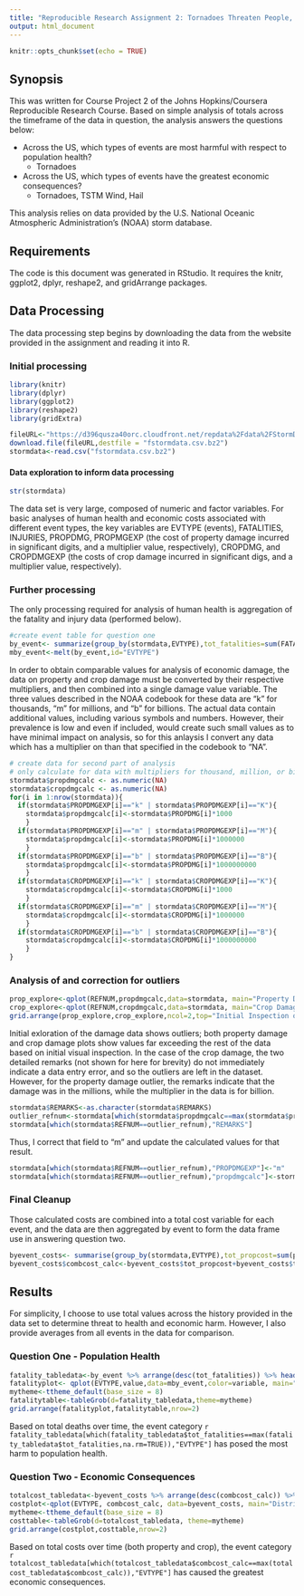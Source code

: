 ```yaml
---
title: "Reproducible Research Assignment 2: Tornadoes Threaten People, Property, and Crops"
output: html_document
---
```


```r
knitr::opts_chunk$set(echo = TRUE)
```
## Synopsis
This was written for Course Project 2 of the Johns Hopkins/Coursera Reproducible Research Course.  Based on simple analysis of totals across the timeframe of the data in question, the analysis answers the questions below:

*  Across the US, which types of events are most harmful with respect to population health?
    + Tornadoes
*  Across the US, which types of events have the greatest economic consequences?
    + Tornadoes, TSTM Wind, Hail

This analysis relies on data provided by the U.S. National Oceanic Atmospheric Administration's (NOAA) storm database.

## Requirements
The code is this document was generated in RStudio.  It requires the knitr, ggplot2, dplyr, reshape2, and gridArrange packages.

## Data Processing
The data processing step begins by downloading the data from the website  provided in the assignment and reading it into R.  

### Initial processing
```r
library(knitr)
library(dplyr)
library(ggplot2)
library(reshape2)
library(gridExtra)
```
```r
fileURL<-"https://d396qusza40orc.cloudfront.net/repdata%2Fdata%2FStormData.csv.bz2"
download.file(fileURL,destfile = "fstormdata.csv.bz2")
stormdata<-read.csv("fstormdata.csv.bz2")
```

#### Data exploration to inform data processing
```r
str(stormdata)
```
The data set is very large, composed of numeric and factor variables.  For basic analyses of human health and economic costs associated with different event types, the key variables are EVTYPE (events), FATALITIES, INJURIES, PROPDMG, PROPMGEXP (the cost of property damage incurred in significant digits, and a multiplier value, respectively), CROPDMG, and CROPDMGEXP (the costs of crop damage incurred in significant digs, and a multiplier value, respectively). 

### Further processing
The only processing required for analysis of human health is aggregation of the fatality and injury data (performed below).

```r
#create event table for question one
by_event<- summarize(group_by(stormdata,EVTYPE),tot_fatalities=sum(FATALITIES), avg_fatalities=mean(FATALITIES), tot_injuries=sum(INJURIES), avg_injuries=mean(INJURIES))
mby_event<-melt(by_event,id="EVTYPE")
```

In order to obtain comparable values for analysis of economic damage, the data on property and crop damage must be converted by their respective multipliers, and then combined into a single damage value variable.  The three values described in the NOAA codebook for these data are "k" for thousands, "m" for millions, and "b" for billions.  The actual data contain additional values, including various symbols and numbers.  However, their prevalence is low and even if included, would create such small values as to have minimal impact on analysis, so for this anlaysis I convert any data which has a multiplier on than that specified in the codebook to "NA".  
```r
# create data for second part of analysis
# only calculate for data with multipliers for thousand, million, or billion; other values treated as NA 
stormdata$propdmgcalc <- as.numeric(NA)
stormdata$cropdmgcalc <- as.numeric(NA)
for(i in 1:nrow(stormdata)){
  if(stormdata$PROPDMGEXP[i]=="k" | stormdata$PROPDMGEXP[i]=="K"){
    stormdata$propdmgcalc[i]<-stormdata$PROPDMG[i]*1000
    }
  if(stormdata$PROPDMGEXP[i]=="m" | stormdata$PROPDMGEXP[i]=="M"){
    stormdata$propdmgcalc[i]<-stormdata$PROPDMG[i]*1000000
    }
  if(stormdata$PROPDMGEXP[i]=="b" | stormdata$PROPDMGEXP[i]=="B"){
    stormdata$propdmgcalc[i]<-stormdata$PROPDMG[i]*1000000000
    }
  if(stormdata$CROPDMGEXP[i]=="k" | stormdata$CROPDMGEXP[i]=="K"){
    stormdata$cropdmgcalc[i]<-stormdata$CROPDMG[i]*1000
    }
  if(stormdata$CROPDMGEXP[i]=="m" | stormdata$CROPDMGEXP[i]=="M"){
    stormdata$cropdmgcalc[i]<-stormdata$CROPDMG[i]*1000000
    }
  if(stormdata$CROPDMGEXP[i]=="b" | stormdata$CROPDMGEXP[i]=="B"){
    stormdata$cropdmgcalc[i]<-stormdata$CROPDMG[i]*1000000000
    }
}
```

### Analysis of and correction for outliers
```r
prop_explore<-qplot(REFNUM,propdmgcalc,data=stormdata, main="Property Damage by Event")
crop_explore<-qplot(REFNUM,cropdmgcalc,data=stormdata, main="Crop Damage by Event")
grid.arrange(prop_explore,crop_explore,ncol=2,top="Initial Inspection of Total Damage Values")
```

Initial exloration of the damage data shows outliers; both property damage and crop damage plots show values far exceeding the rest of the data based on initial visual inspection. In the case of the crop damage, the two detailed remarks (not shown for here for brevity) do not immediately indicate a data entry error, and so the outliers are left in the dataset.  However, for the property damage outlier, the remarks indicate that the damage was in the millions, while the multiplier in the data is for billion.  
```r
stormdata$REMARKS<-as.character(stormdata$REMARKS)
outlier_refnum<-stormdata[which(stormdata$propdmgcalc==max(stormdata$propdmgcalc,na.rm=TRUE)),"REFNUM"]
stormdata[which(stormdata$REFNUM==outlier_refnum),"REMARKS"]
```

Thus, I correct that field to "m" and update the calculated values for that result.
```r
stormdata[which(stormdata$REFNUM==outlier_refnum),"PROPDMGEXP"]<-"m"
stormdata[which(stormdata$REFNUM==outlier_refnum),"propdmgcalc"]<-stormdata[which(stormdata$REFNUM==outlier_refnum),"PROPDMG"]*1000000
```

### Final Cleanup
Those calculated costs are combined into a total cost variable for each event, and the data are then aggregated by event to form the data frame use in answering question two.
```r
byevent_costs<- summarise(group_by(stormdata,EVTYPE),tot_propcost=sum(propdmgcalc),avg_propcost=mean(propdmgcalc), tot_cropcost=sum(cropdmgcalc),avg_cropcost=mean(cropdmgcalc))
byevent_costs$combcost_calc<-byevent_costs$tot_propcost+byevent_costs$tot_cropcost

```
## Results
For simplicity, I choose to use total values across the history provided in the data set to determine threat to health and economic harm.  However, I also provide averages from all events in the data for comparison.

### Question One - Population Health
```r
fatality_tabledata<-by_event %>% arrange(desc(tot_fatalities)) %>% head(n=10)
fatalityplot<- qplot(EVTYPE,value,data=mby_event,color=variable, main="Distribution of Fatalities by Event")+theme(axis.text.x=element_blank())
mytheme<-ttheme_default(base_size = 8)
fatalitytable<-tableGrob(d=fatality_tabledata,theme=mytheme)
grid.arrange(fatalityplot,fatalitytable,nrow=2)
```

Based on total deaths over time, the event category `r fatality_tabledata[which(fatality_tabledata$tot_fatalities==max(fatality_tabledata$tot_fatalities,na.rm=TRUE)),"EVTYPE"]` has posed the most harm to population health.

### Question Two - Economic Consequences
```r
totalcost_tabledata<-byevent_costs %>% arrange(desc(combcost_calc)) %>% head(n=10)
costplot<-qplot(EVTYPE, combcost_calc, data=byevent_costs, main="Distribution of Costs by Event")+ theme(axis.text.x=element_blank())
mytheme<-ttheme_default(base_size = 8)
costtable<-tableGrob(d=totalcost_tabledata, theme=mytheme)
grid.arrange(costplot,costtable,nrow=2)
```

Based on total costs over time (both property and crop), the event category `r totalcost_tabledata[which(totalcost_tabledata$combcost_calc==max(totalcost_tabledata$combcost_calc)),"EVTYPE"]` has caused the greatest economic consequences. 
